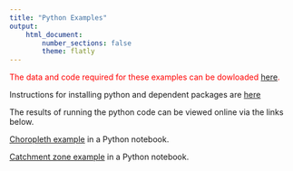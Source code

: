```yaml
---
title: "Python Examples"
output:
    html_document:
        number_sections: false
        theme: flatly
---
```



 <span style="color:red">The data and code required for these examples can be dowloaded [here](https://github.com/richardbeare/GeospatialStroke/archive/master.zip).</span>

Instructions for installing python and dependent packages are [here](supplementary.html)

The results of running the python code can be viewed online via the links below.

[Choropleth example](python/notebooks/example1.html) in a Python notebook.

[Catchment zone example](python/notebooks/example2.html) in a Python notebook.
